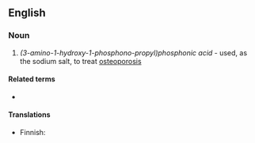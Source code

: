 ==English==

===Noun===
{{wikipedia}}
{{en-noun|-}}

# {{lb|en|organic chemistry}} ''(3-amino-1-hydroxy-1-phosphono-propyl)phosphonic acid'' - used, as the sodium salt, to treat [[osteoporosis]]

====Related terms====
* {{l|en|pamidronate}}

====Translations====
{{trans-top|drug}}
* Finnish: {{t|fi|pamidronihappo}}
{{trans-mid}}
{{trans-bottom}}